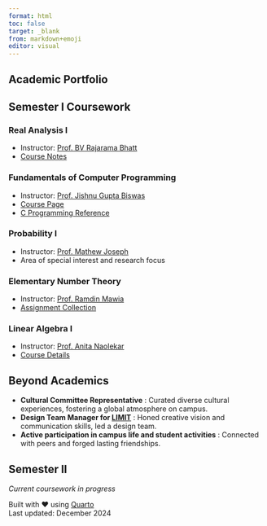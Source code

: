 ```yaml
---
format: html
toc: false
target: _blank
from: markdown+emoji
editor: visual
---
```


:::{.content-container .fade-in}

# Academic Portfolio {.section-title}

:::{.highlight-card .slide-in-left}
## Semester I Coursework

### Real Analysis I
- Instructor: [Prof. BV Rajarama Bhatt](https://www.isibang.ac.in/~bhat/)
- [Course Notes](https://drive.google.com/file/d/15aQW5bT4oBRqTgWve05l_CL1jxj97ieQ/view?usp=sharing)

### Fundamentals of Computer Programming
- Instructor: [Prof. Jishnu Gupta Biswas](https://isi.irins.org/profile/13204)
- [Course Page](https://www.isibang.ac.in/~adean/infsys/database/Bmath/FCP.html)
- [C Programming Reference](https://drive.google.com/file/d/1JgIz5I723BBlrkGD4n0qE4n5U89LD3XY/view?usp=sharing)

### Probability I
- Instructor: [Prof. Mathew Joseph](https://sites.google.com/view/mjoseph/home)
- Area of special interest and research focus

### Elementary Number Theory
- Instructor: [Prof. Ramdin Mawia](https://sites.google.com/view/ramdinmawia/home)
- [Assignment Collection](https://drive.google.com/file/d/1a-w8kH7kZud-1WypK9IrwDW7UoYUFmZf/view?usp=sharing)

### Linear Algebra I
- Instructor: [Prof. Anita Naolekar](https://www.isibang.ac.in/~statmath/homepage.html)
- [Course Details](https://www.isibang.ac.in/~adean/infsys/database/Bmath/LAlg1.html)
:::

:::{.highlight-card .slide-in-right}
## Beyond Academics

- **Cultural Committee Representative** : Curated diverse cultural experiences, fostering a global atmosphere on campus.
- **Design Team Manager for [LIMIT](limitisi.in)** : Honed creative vision and communication skills, led a design team.
- **Active participation in campus life and student activities** : Connected with peers and forged lasting friendships.
:::

:::{.highlight-card .slide-in-left}
## Semester II
*Current coursework in progress*
:::

:::

::: {.footer-content}
Built with ❤️ using [Quarto](https://quarto.org)  
Last updated: December 2024
:::